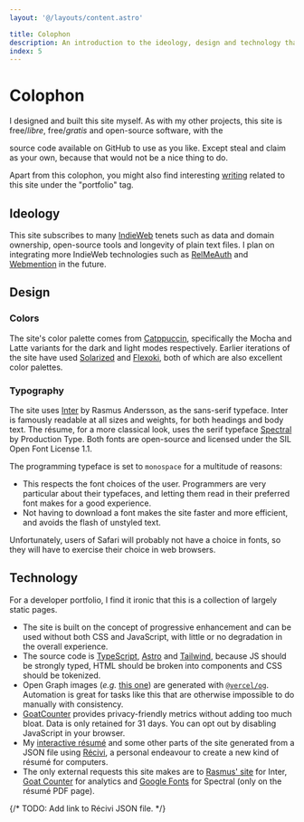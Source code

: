 ```yaml
---
layout: '@/layouts/content.astro'

title: Colophon
description: An introduction to the ideology, design and technology that power this website.
index: 5
---
```




# Colophon

I designed and built this site myself. As with my other projects, this site is
free/_libre_, free/_gratis_ and open-source software, with the
<Link url={site.repoUrl}>source code</Link> available on GitHub to use
as you like. Except steal and claim as your own, because that would not be a
nice thing to do.

Apart from this colophon, you might also find interesting [writing](/writings)
related to this site under the "portfolio" tag.

## Ideology

This site subscribes to many [IndieWeb](https://indieweb.org) tenets such as
data and domain ownership, open-source tools and longevity of plain text files.
I plan on integrating more IndieWeb technologies such as
[RelMeAuth](https://indieweb.org/RelMeAuth) and
[Webmention](https://indieweb.org/Webmention) in the future.

## Design

### Colors

The site's color palette comes from [Catppuccin](https://catppuccin.com/),
specifically the Mocha and Latte variants for the dark and light modes
respectively. Earlier iterations of the site have used
[Solarized](https://ethanschoonover.com/solarized/) and
[Flexoki](https://stephango.com/flexoki), both of which are also excellent color
palettes.

### Typography

The site uses [Inter](https://rsms.me/inter/) by Rasmus Andersson, as the
sans-serif typeface. Inter is famously readable at all sizes and weights, for
both headings and body text. The résume, for a more classical look, uses the
serif typeface [Spectral](https://productiontype.com/font/spectral) by
Production Type. Both fonts are open-source and licensed under the SIL Open Font
License 1.1.

The programming typeface is set to `monospace` for a multitude of reasons:
- This respects the font choices of the user. Programmers are very particular
  about their typefaces, and letting them read in their preferred font makes for
  a good experience.
- Not having to download a font makes the site faster and more efficient, and
  avoids the flash of unstyled text.

Unfortunately, users of Safari will probably not have a choice in fonts, so they
will have to exercise their choice in web browsers.

## Technology

For a developer portfolio, I find it ironic that this is a collection of largely
static pages.

- The site is built on the concept of progressive enhancement and can be used
  without both CSS and JavaScript, with little or no degradation in the overall
  experience.
- The source code is [TypeScript](https://www.typescriptlang.org),
  [Astro](https://astro.build) and [Tailwind](https://tailwindcss.com), because
  JS should be strongly typed, HTML should be broken into components and CSS
  should be tokenized.
- Open Graph images (_e.g._ [this one](/og/colophon.png)) are generated with
  [`@vercel/og`](https://www.npmjs.com/package/@vercel/og). Automation is great
  for tasks like this that are otherwise impossible to do manually with
  consistency.
- [GoatCounter](https://goatcounter.com) provides privacy-friendly metrics
  without adding too much bloat. Data is only retained for 31 days. You can opt
  out by disabling JavaScript in your browser.
- My [interactive résumé](/resume/) and some other parts of the site generated
  from a JSON file using [Récivi](https://recivi.vercel.app), a personal
  endeavour to create a new kind of résumé for computers.
- The only external requests this site makes are to
  [Rasmus' site](https://rsms.me) for Inter,
  [Goat Counter](https://goatcounter.com) for analytics and
  [Google Fonts](https://) for Spectral (only on the résumé PDF page).

{/* TODO: Add link to Récivi JSON file. */}
